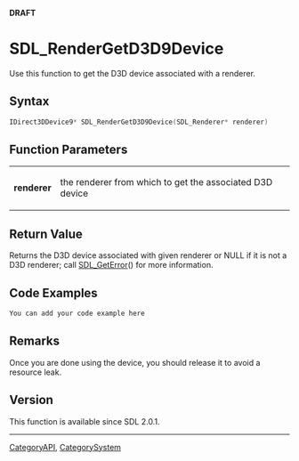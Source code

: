 <span color="red">'''DRAFT'''</span>

<!-- #*^*^*^*^*See http://wiki.libsdl.org/moin.cgi/SGFunctions for details on editing this page*^*^*^*^* -->


= SDL_RenderGetD3D9Device =
Use this function to get the D3D device associated with a renderer.




== Syntax ==
<syntaxhighlight lang='c++'>
IDirect3DDevice9* SDL_RenderGetD3D9Device(SDL_Renderer* renderer)
</syntaxhighlight>


== Function Parameters ==
{|
|'''renderer'''
|the renderer from which to get the associated D3D device
|}


== Return Value ==
Returns the D3D device associated with given renderer or NULL if it is not a D3D renderer; call [[SDL_GetError]]() for more information.


== Code Examples ==
<syntaxhighlight lang='c++'>
You can add your code example here
</syntaxhighlight>

<!-- #Leave this section as-is unless you have a code example to put in.  In that case, replace You can add your code example here with your code example following the Style Guide instructions.  Leave the rest of the markup alone and delete this comment. -->


== Remarks ==
Once you are done using the device, you should release it to avoid a resource leak.


== Version ==
This function is available since SDL 2.0.1.


----
[[CategoryAPI]], [[CategorySystem]]
<!-- #See the Style Guide for instructions on editing the footer. -->
